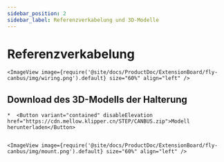 ```yaml
---
sidebar_position: 2
sidebar_label: Referenzverkabelung und 3D-Modelle
---
```




# Referenzverkabelung

    <ImageView image={require('@site/docs/ProductDoc/ExtensionBoard/fly-canbus/img/wiring.png').default} size="60%" align="left" />


## Download des 3D-Modells der Halterung

    *  <Button variant="contained" disableElevation href="https://cdn.mellow.klipper.cn/STEP/CANBUS.zip">Modell herunterladen</Button>


    <ImageView image={require('@site/docs/ProductDoc/ExtensionBoard/fly-canbus/img/mount.png').default} size="60%" align="left" />